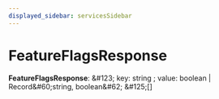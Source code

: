 ```yaml
---
displayed_sidebar: servicesSidebar
---
```



# FeatureFlagsResponse

 **FeatureFlagsResponse**: \&#123; key: string ; value: boolean \| Record\&#60;string, boolean\&#62;  \&#125;[]
